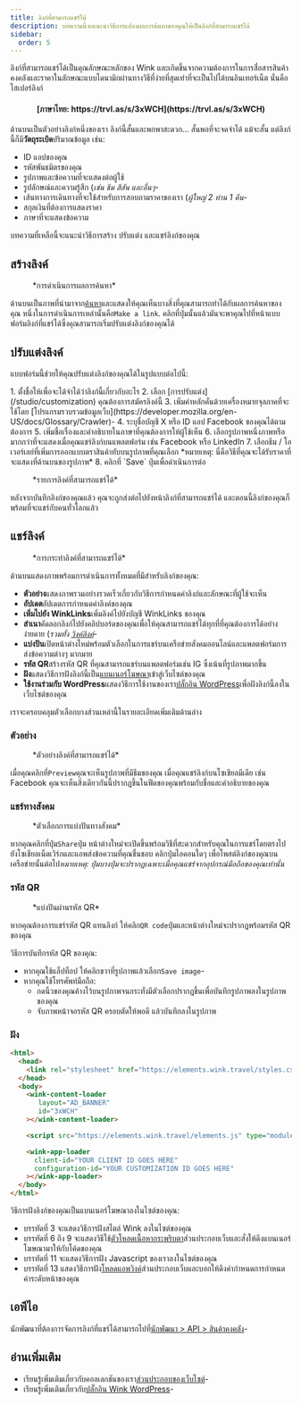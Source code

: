 ```yaml
---
title: ลิงก์ที่สามารถแชร์ได้
description: บทความนี้จะแนะนำวิธีการแปลงผลการค้นหาของคุณให้เป็นลิงก์ที่สามารถแชร์ได้
sidebar:
  order: 5
---
```


ลิงก์ที่สามารถแชร์ได้เป็นคุณลักษณะหลักของ Wink และเกิดขึ้นจากความต้องการในการสื่อสารสินค้าคงคลังและราคาในลักษณะแบบไดนามิกผ่านทางวิธีที่ง่ายที่สุดเท่าที่จะเป็นไปได้บนอินเทอร์เน็ต นั่นคือไฮเปอร์ลิงก์

<h4 align="center">[ภาษาไทย: https://trvl.as/s/3xWCH](https://trvl.as/s/3xWCH)</h4>


ด้านบนเป็นตัวอย่างลิงก์หนึ่งของเรา ลิงก์นี้สั้นและพกพาสะดวก... สั้นพอที่จะจดจำได้ แม้จะสั้น แต่ลิงก์นี้ก็มี**วัตถุระเบิด**ปริมาณข้อมูล เช่น:

* ID แอปของคุณ
* รหัสพันธมิตรของคุณ
* รูปภาพและข้อความที่จะแสดงต่อผู้ใช้
* รูปลักษณ์และความรู้สึก (*เช่น ธีม สีสัน และอื่นๆ*-
* เส้นทางการเดินทางที่จะใช้สำหรับการสอบถามราคาของเรา (*ผู้ใหญ่ 2 ท่าน 1 คืน*-
* สกุลเงินที่ต้องการแสดงราคา
* ภาษาที่จะแสดงข้อความ

บทความที่เหลือนี้จะแนะนำวิธีการสร้าง ปรับแต่ง และแชร์ลิงก์ของคุณ

## สร้างลิงค์

<figure>
  <CloudinaryImage width="350" height="238" resize="scale" quality="best" alt="การกระทำ" src="academy/inventory-actions" errorImage="noimage_opaque_nyrtl0.png" />

  <figcaption>*การดำเนินการผลการค้นหา*</figcaption>
</figure>


ด้านบนเป็นภาพที่นำมาจาก[ค้นหา](/studio/search)และแสดงให้คุณเห็นบางสิ่งที่คุณสามารถทำได้กับผลการค้นหาของคุณ หนึ่งในการดำเนินการเหล่านั้นคือ`Make a link`.
คลิกที่ปุ่มนั้นแล้วมันจะพาคุณไปที่หน้าแบบฟอร์มลิงก์ที่แชร์ได้ซึ่งคุณสามารถเริ่มปรับแต่งลิงก์ของคุณได้

## ปรับแต่งลิงค์

แบบฟอร์มนี้ช่วยให้คุณปรับแต่งลิงก์ของคุณได้ในรูปแบบต่อไปนี้:

<Steps>
  1. ตั้งชื่อให้เพื่อจะได้จำได้ว่าลิงก์นี้เกี่ยวกับอะไร
  2. เลือก [การปรับแต่ง](/studio/customization) คุณต้องการสมัครลิงค์นี้
  3. เพิ่มคำหลักคั่นด้วยเครื่องหมายจุลภาคที่จะใช้โดย [โปรแกรมรวบรวมข้อมูลเว็บ](https://developer.mozilla.org/en-US/docs/Glossary/Crawler)-
  4. ระบุชื่อบัญชี X หรือ ID แอป Facebook ของคุณได้ตามต้องการ
  5. เพิ่มชื่อเรื่องและคำอธิบายในภาษาที่คุณต้องการให้ผู้ใช้เห็น
  6. เลือกรูปภาพหนึ่งภาพหรือมากกว่าที่จะแสดงเมื่อคุณแชร์ลิงก์บนแพลตฟอร์ม เช่น Facebook หรือ LinkedIn
  7. เลือกธีม / โอเวอร์เลย์ที่เพิ่มการออกแบบตราสินค้าทับบนรูปภาพที่คุณเลือก *หมายเหตุ: นี่คือวิธีที่คุณจะได้รับราคาที่จะแสดงที่ด้านบนของรูปภาพ*
  8. คลิกที่ `Save` ปุ่มเพื่อดำเนินการต่อ
</Steps>


<figure>
  <CloudinaryImage width="350" height="641" resize="scale" quality="best" alt="ลิงค์ที่สามารถแชร์ได้" src="academy/shareable-link" errorImage="noimage_opaque_nyrtl0.png" />

  <figcaption>*รายการลิงค์ที่สามารถแชร์ได้*</figcaption>
</figure>


หลังจากบันทึกลิงก์ของคุณแล้ว คุณจะถูกส่งต่อไปยังหน้าลิงก์ที่สามารถแชร์ได้ และตอนนี้ลิงก์ของคุณก็พร้อมที่จะแชร์กับคนทั่วโลกแล้ว

## แชร์ลิงค์

<figure>
  <CloudinaryImage width="350" height="641" resize="scale" quality="best" alt="การกระทำ" src="academy/shareable-link-actions" errorImage="noimage_opaque_nyrtl0.png" />

  <figcaption>*การกระทำลิงค์ที่สามารถแชร์ได้*</figcaption>
</figure>


ด้านบนแสดงภาพพร้อมการดำเนินการทั้งหมดที่มีสำหรับลิงก์ของคุณ:

* **ตัวอย่าง**แสดงภาพรวมอย่างรวดเร็วเกี่ยวกับวิธีการกำหนดค่าลิงก์และลักษณะที่ผู้ใช้จะเห็น
* **อัปเดต**อัปเดตการกำหนดค่าลิงค์ของคุณ
* **เพิ่มไปยัง WinkLinks**เพิ่มลิงค์ไปยังบัญชี WinkLinks ของคุณ
* **สำเนา**คัดลอกลิงก์ไปยังคลิปบอร์ดของคุณเพื่อให้คุณสามารถแชร์ได้ทุกที่ที่คุณต้องการได้อย่างง่ายดาย (*รวมทั้ง [วิงค์ลิงค์](/link-manager/wink-links)*-
* **แบ่งปัน**เปิดหน้าต่างใหม่พร้อมตัวเลือกในการแชร์บนเครือข่ายสังคมออนไลน์และแพลตฟอร์มการส่งข้อความต่างๆ มากมาย
* **รหัส QR**สร้างรหัส QR ที่คุณสามารถแชร์บนแพลตฟอร์มเช่น IG ซึ่งเน้นที่รูปภาพมากขึ้น
* **ฝัง**แสดงวิธีการฝังลิงก์นี้เป็น[แบนเนอร์โฆษณา](/developers/web-components/#content-loader)เข้าสู่เว็บไซต์ของคุณ
* **ใช้งานร่วมกับ WordPress**แสดงวิธีการใช้งานของเรา[ปลั๊กอิน WordPress](/developers/wordpress)เพื่อฝังลิงก์นี้ลงในเว็บไซต์ของคุณ

เราจะครอบคลุมตัวเลือกบางส่วนเหล่านี้ในรายละเอียดเพิ่มเติมด้านล่าง

### ตัวอย่าง

<figure>
  <CloudinaryImage width="700" height="373" resize="scale" quality="best" alt="ตัวอย่าง" src="academy/shareable-link-preview" errorImage="noimage_opaque_nyrtl0.png" />

  <figcaption>*ตัวอย่างลิงค์ที่สามารถแชร์ได้*</figcaption>
</figure>


เมื่อคุณคลิกที่`Preview`คุณจะเห็นรูปภาพที่มีธีมของคุณ เมื่อคุณแชร์ลิงก์บนโซเชียลมีเดีย เช่น Facebook คุณจะเห็นสิ่งเดียวกันนี้ปรากฏขึ้นในฟีดของคุณพร้อมกับชื่อและคำอธิบายของคุณ

### แชร์ทางสังคม

<figure>
  <CloudinaryImage width="350" height="231" resize="scale" quality="best" alt="แชร์ทางสังคม" src="academy/shareable-link-share" errorImage="noimage_opaque_nyrtl0.png" />

  <figcaption>*ตัวเลือกการแบ่งปันทางสังคม*</figcaption>
</figure>


หากคุณคลิกที่ปุ่ม`Share`ปุ่ม หน้าต่างใหม่จะเปิดขึ้นพร้อมวิธีที่สะดวกสำหรับคุณในการแชร์โดยตรงไปยังโซเชียลเน็ตเวิร์กและแอพส่งข้อความที่คุณชื่นชอบ
คลิกปุ่มไอคอนใดๆ เพื่อโพสต์ลิงก์ของคุณบนเครือข่ายนั้นต่อไป*หมายเหตุ: ปุ่มบางปุ่มจะปรากฏเฉพาะเมื่อคุณแชร์จากอุปกรณ์มือถือของคุณเท่านั้น*

### รหัส QR

<figure>
  <CloudinaryImage width="350" height="440" resize="scale" quality="best" alt="แชร์ทางสังคม" src="academy/shareable-link-qr-code" errorImage="noimage_opaque_nyrtl0.png" />

  <figcaption>*แบ่งปันผ่านรหัส QR*</figcaption>
</figure>


หากคุณต้องการแชร์รหัส QR แทนลิงก์ ให้คลิก`QR code`ปุ่มและหน้าต่างใหม่จะปรากฏพร้อมรหัส QR ของคุณ

วิธีการบันทึกรหัส QR ของคุณ:

* หากคุณใช้แล็ปท็อป ให้คลิกขวาที่รูปภาพแล้วเลือก`Save image`-
* หากคุณใช้โทรศัพท์มือถือ:
  * กดนิ้วของคุณค้างไว้บนรูปภาพจนกระทั่งมีตัวเลือกปรากฏขึ้นเพื่อบันทึกรูปภาพลงในรูปภาพของคุณ
  * จับภาพหน้าจอรหัส QR ครอบตัดให้พอดี แล้วบันทึกลงในรูปภาพ

### ฝัง

```html {3, 6-9, 11, 13-16}
<html>
  <head>
    <link rel="stylesheet" href="https://elements.wink.travel/styles.css"></link>
  </head>
  <body>
    <wink-content-loader
       layout="AD_BANNER"
       id="3xWCH"
    ></wink-content-loader>

    <script src="https://elements.wink.travel/elements.js" type="module" defer></script>

    <wink-app-loader
      client-id="YOUR CLIENT ID GOES HERE"
      configuration-id="YOUR CUSTOMIZATION ID GOES HERE"
    ></wink-app-loader>
  </body>
</html>
```

วิธีการฝังลิงก์ของคุณเป็นแบนเนอร์โฆษณาลงในไซต์ของคุณ:

* บรรทัดที่ 3 จะแสดงวิธีการฝังสไตล์ Wink ลงในไซต์ของคุณ
* บรรทัดที่ 6 ถึง 9 จะแสดงวิธีใช้[ตัวโหลดเนื้อหากระพริบตา](/developers/web-components/#content-loader)ส่วนประกอบเว็บและสั่งให้ดึงแบนเนอร์โฆษณามาให้กับโค้ดของคุณ
* บรรทัดที่ 11 จะแสดงวิธีการฝัง Javascript ของเราลงในไซต์ของคุณ
* บรรทัดที่ 13 แสดงวิธีการฝัง[โหลดแอพวิงค์](/developers/web-components/#application-loader)ส่วนประกอบเว็บและบอกให้ดึงค่ากำหนดการกำหนดค่าระดับหน้าของคุณ

## เอพีไอ

นักพัฒนาที่ต้องการจัดการลิงก์ที่แชร์ได้สามารถไปที่[นักพัฒนา > API > สินค้าคงคลัง](/developers/apis/#inventory-api)-

## อ่านเพิ่มเติม

* เรียนรู้เพิ่มเติมเกี่ยวกับคอลเลกชันของเรา[ส่วนประกอบของเว็บไซต์](/developers/web-components)-
* เรียนรู้เพิ่มเติมเกี่ยวกับ[ปลั๊กอิน Wink WordPress](/developers/wordpress)-


